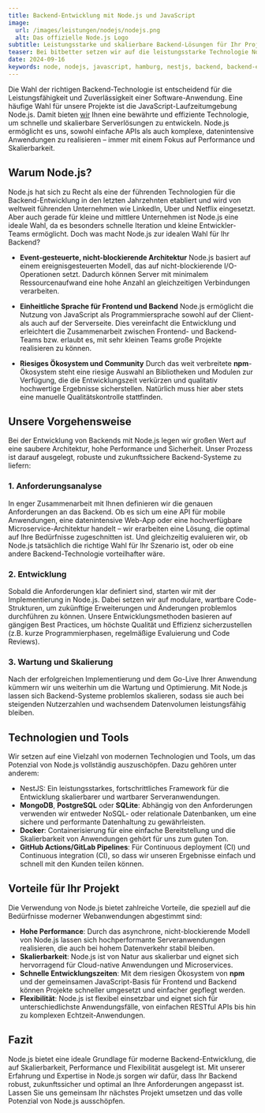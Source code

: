```yaml
---
title: Backend-Entwicklung mit Node.js und JavaScript
image:
  url: /images/leistungen/nodejs/nodejs.png
  alt: Das offizielle Node.js Logo
subtitle: Leistungsstarke und skalierbare Backend-Lösungen für Ihr Projekt
teaser: Bei bitbetter setzen wir auf die leistungsstarke Technologie Node.js, um robuste und skalierbare Backends für moderne Webanwendungen zu entwickeln. Ob APIs, datenintensive Anwendungen oder Microservices – wir bieten maßgeschneiderte Lösungen, die optimal auf Ihre Bedürfnisse abgestimmt sind. Profitieren Sie von hoher Performance, Flexibilität und einer zukunftssicheren Architektur, die Ihr Projekt nachhaltig unterstützt.
date: 2024-09-16
keywords: node, nodejs, javascript, hamburg, nestjs, backend, backend-entwicklung, beratung, consulting
---
```


Die Wahl der richtigen Backend-Technologie ist entscheidend für die Leistungsfähigkeit und Zuverlässigkeit einer Software-Anwendung. Eine häufige Wahl für unsere Projekte ist die JavaScript-Laufzeitumgebung Node.js. Damit bieten [wir](/) Ihnen eine bewährte und effiziente Technologie, um schnelle und skalierbare Serverlösungen zu entwickeln. Node.js ermöglicht es uns, sowohl einfache APIs als auch komplexe, datenintensive Anwendungen zu realisieren – immer mit einem Fokus auf Performance und Skalierbarkeit.

## Warum Node.js?

Node.js hat sich zu Recht als eine der führenden Technologien für die Backend-Entwicklung in den letzten Jahrzehnten etabliert und wird von weltweit führenden Unternehmen wie LinkedIn, Uber und Netflix eingesetzt. Aber auch gerade für kleine und mittlere Unternehmen ist Node.js eine ideale Wahl, da es besonders schnelle Iteration und kleine Entwickler-Teams ermöglicht. Doch was macht Node.js zur idealen Wahl für Ihr Backend?

- **Event-gesteuerte, nicht-blockierende Architektur**
  Node.js basiert auf einem ereignisgesteuerten Modell, das auf nicht-blockierende I/O-Operationen setzt. Dadurch können Server mit minimalem Ressourcenaufwand eine hohe Anzahl an gleichzeitigen Verbindungen verarbeiten.

- **Einheitliche Sprache für Frontend und Backend**
  Node.js ermöglicht die Nutzung von JavaScript als Programmiersprache sowohl auf der Client- als auch auf der Serverseite. Dies vereinfacht die Entwicklung und erleichtert die Zusammenarbeit zwischen Frontend- und Backend-Teams bzw. erlaubt es, mit sehr kleinen Teams große Projekte realisieren zu können.

- **Riesiges Ökosystem und Community**
  Durch das weit verbreitete **npm**-Ökosystem steht eine riesige Auswahl an Bibliotheken und Modulen zur Verfügung, die die Entwicklungszeit verkürzen und qualitativ hochwertige Ergebnisse sicherstellen. Natürlich muss hier aber stets eine manuelle Qualitätskontrolle stattfinden.

## Unsere Vorgehensweise

Bei der Entwicklung von Backends mit Node.js legen wir großen Wert auf eine saubere Architektur, hohe Performance und Sicherheit. Unser Prozess ist darauf ausgelegt, robuste und zukunftssichere Backend-Systeme zu liefern:

### 1. **Anforderungsanalyse**
In enger Zusammenarbeit mit Ihnen definieren wir die genauen Anforderungen an das Backend. Ob es sich um eine API für mobile Anwendungen, eine datenintensive Web-App oder eine hochverfügbare Microservice-Architektur handelt – wir erarbeiten eine Lösung, die optimal auf Ihre Bedürfnisse zugeschnitten ist. Und gleichzeitig evaluieren wir, ob Node.js tatsächlich die richtige Wahl für Ihr Szenario ist, oder ob eine andere Backend-Technologie vorteilhafter wäre.

### 2. **Entwicklung**
Sobald die Anforderungen klar definiert sind, starten wir mit der Implementierung in Node.js. Dabei setzen wir auf modulare, wartbare Code-Strukturen, um zukünftige Erweiterungen und Änderungen problemlos durchführen zu können. Unsere Entwicklungsmethoden basieren auf gängigen Best Practices, um höchste Qualität und Effizienz sicherzustellen (z.B. kurze Programmierphasen, regelmäßige Evaluierung und Code Reviews).

### 3. **Wartung und Skalierung**
Nach der erfolgreichen Implementierung und dem Go-Live Ihrer Anwendung kümmern wir uns weiterhin um die Wartung und Optimierung. Mit Node.js lassen sich Backend-Systeme problemlos skalieren, sodass sie auch bei steigenden Nutzerzahlen und wachsendem Datenvolumen leistungsfähig bleiben.

## Technologien und Tools

Wir setzen auf eine Vielzahl von modernen Technologien und Tools, um das Potenzial von Node.js vollständig auszuschöpfen. Dazu gehören unter anderem:

- <ToolTag>NestJS</ToolTag>: Ein leistungsstarkes, fortschrittliches Framework für die Entwicklung skalierbarer und wartbarer Serveranwendungen.
- **MongoDB**, **PostgreSQL** oder **SQLite**: Abhängig von den Anforderungen verwenden wir entweder NoSQL- oder relationale Datenbanken, um eine sichere und performante Datenhaltung zu gewährleisten.
- **Docker**: Containerisierung für eine einfache Bereitstellung und die Skalierbarkeit von Anwendungen gehört für uns zum guten Ton.
- **GitHub Actions/GitLab Pipelines**: Für Continuous deployment (CI) und Continuous integration (CI), so dass wir unseren Ergebnisse einfach und schnell mit den Kunden teilen können.

## Vorteile für Ihr Projekt

Die Verwendung von Node.js bietet zahlreiche Vorteile, die speziell auf die Bedürfnisse moderner Webanwendungen abgestimmt sind:

- **Hohe Performance**: Durch das asynchrone, nicht-blockierende Modell von Node.js lassen sich hochperformante Serveranwendungen realisieren, die auch bei hohem Datenverkehr stabil bleiben.
- **Skalierbarkeit**: Node.js ist von Natur aus skalierbar und eignet sich hervorragend für Cloud-native Anwendungen und Microservices.
- **Schnelle Entwicklungszeiten**: Mit dem riesigen Ökosystem von **npm** und der gemeinsamen JavaScript-Basis für Frontend und Backend können Projekte schneller umgesetzt und einfacher gepflegt werden.
- **Flexibilität**: Node.js ist flexibel einsetzbar und eignet sich für unterschiedlichste Anwendungsfälle, von einfachen RESTful APIs bis hin zu komplexen Echtzeit-Anwendungen.

## Fazit

Node.js bietet eine ideale Grundlage für moderne Backend-Entwicklung, die auf Skalierbarkeit, Performance und Flexibilität ausgelegt ist. Mit unserer Erfahrung und Expertise in Node.js sorgen wir dafür, dass Ihr Backend robust, zukunftssicher und optimal an Ihre Anforderungen angepasst ist. Lassen Sie uns gemeinsam Ihr nächstes Projekt umsetzen und das volle Potenzial von Node.js ausschöpfen.


<div class="flex gap-4 not-prose items-center justify-center">
  <LinkButton
    variant={'dark'}
    caption={"Gespräch buchen"}
    href={'https://cal.bitbetter.de/team/bitbetter/projekt-anfrage'}
    newTab={true}
  />
  <LinkButton
    variant="grey"
    caption={"E-Mail schreiben"}
    href={'mailto:info@bitbetter.de'}
  />
</div>

